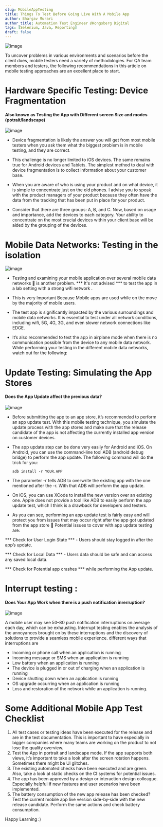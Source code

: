 ```yaml
---
slug: MobileAppTesting
title: Things To Test Before Going Live With A Mobile App
author: Bhargav Murari
author_title: Automation Test Engineer @Kongsberg Digital
tags: [Selenium, Java, Reporting]
draft: false
---
```



![image](Images/MobileAppTesting/Banner.jpg)

To uncover problems in various environments and scenarios before the client does, mobile testers need a variety of methodologies. For QA team members and testers, the following recommendations in this article on mobile testing approaches are an excellent place to start.

# Hardware Specific Testing: Device Fragmentation

#### Also known as Testing the App with Different screen Size and modes (potrait/landscape)

![image](Images/MobileAppTesting/MobileScreenSizes.png)

- Device fragmentation is likely the answer you will get from most mobile testers when you ask them what the biggest problem is in mobile testing, and they are correct.

- This challenge is no longer limited to iOS devices. The same remains true for Android devices and Tablets. The simplest method to deal with device fragmentation is to collect information about your customer base.

- When you are aware of who is using your product and on what device, it is simple to concentrate just on the old phones. I advise you to speak with the product managers of your product because they often have the data from the tracking that has been put in place for your product.

- Consider that there are three groups: A, B, and C. Now, based on usage and importance, add the devices to each category. Your ability to concentrate on the most crucial devices within your client base will be aided by the grouping of the devices.


# Mobile Data Networks: Testing in the isolation
![image](Images/MobileAppTesting/MobileAtSea.jpeg)

- Testing and examining your mobile application over several mobile data networks 📶 is another problem.<Highlight color="#1877F2"> *** It's not advised *** </Highlight>to test the app in a <Highlight color="#e06666">lab setting with a strong wifi network </Highlight>.

- This is very Important Because Mobile apps are used while on the move by the majority of mobile users.

- The test app is significantly impacted by the various surroundings and mobile data networks. It is essential to test under all network conditions, including wifi, 5G, 4G, 3G, and even slower network connections like EDGE.

- It’s also recommended to test the app in airplane mode when there is no communication possible from the device to any mobile data network. While performing your testing in the different mobile data networks, watch out for the following:

# Update Testing: Simulating the App Stores

#### Does the App Update affect the previous data?
![image](Images/MobileAppTesting/UpdateTesting.png)

- Before submitting the app to an app store, it’s recommended to perform an app update test. With this mobile testing technique, you simulate the update process with the app stores and make sure that the release candidate of the app is not affecting the currently installed app version on customer devices. 

- The app update step can be done very easily for Android and iOS. On Android, you can use the command-line tool ADB (android debug bridge) to perform the app update. The following command will do the trick for you:

    ```adb install -r YOUR.APP```

- The parameter -r tells ADB to overwrite the existing app with the one mentioned after the -r. With that ADB will perform the app update.

- On iOS, you can use XCode to install the new version over an existing one. Apple does not provide a tool like ADB to easily perform the app update test, which I think is a drawback for developers and testers.

- As you can see, performing an app update test is fairly easy and will protect you from issues that may occur right after the app got updated from the app store 💪 Potential issues to cover with app update testing are:

*** Check for User Login State *** - Users should stay logged in after the app’s update.

*** Check for Local Data *** - Users data should be safe and can access any saved local data.

*** Check for Potential app crashes ***  while performing the App update.

# Interrupt testing : 

#### Does Your App Work when there is a push notification inrerruption?

![image](Images/MobileAppTesting/notifications.gif)

A mobile user may see 50–80 push notification interruptions on average each day, which can be exhausting. Interrupt testing enables the analysis of the annoyances brought on by these interruptions and the discovery of solutions to provide a seamless mobile experience. different ways that interruptions are

- Incoming or phone call when an application is running
- Incoming message or SMS when an application is running
- Low battery when an application is running
- The device is plugged in or out of charging when an application is running
- Device shutting down when an application is running
- OS upgrade occurring when an application is running
- Loss and restoration of the network while an application is running.

# Some Additional Mobile App Test Checklist 

1. All test cases or testing ideas have been executed for the release and are in the test documentation. This is important to have especially in bigger companies where many teams are working on the product to not lose the quality overview.
2. Test the App in <Highlight color="#25c2a0">portrait</Highlight> and <Highlight color="#25c2a0">landscape mode</Highlight>. If the app supports both views, it’s important to take a look after the screen rotation happens. Sometimes there might be UI glitches.
3. The existing automated checks have been executed and are green. Also, take a look at static checks on the CI systems for potential issues.
4. The app has been approved by a design or interaction design colleague. Especially helpful if new features and user scenarios have been implemented.
5. The battery consumption of the new app release has been checked? Test the current mobile app live version side-by-side with the new release candidate. Perform the same actions and check battery consumption.


Happy Learning :)